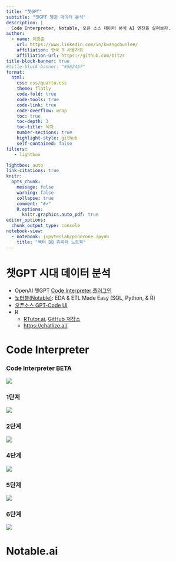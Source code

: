 ```yaml
---
title: "챗GPT"
subtitle: "챗GPT 펭귄 데이터 분석"
description: | 
  Code Interpreter, Notable, 오픈 소스 데이터 분석 AI 엔진을 살펴보자. 
author:
  - name: 이광춘
    url: https://www.linkedin.com/in/kwangchunlee/
    affiliation: 한국 R 사용자회
    affiliation-url: https://github.com/bit2r
title-block-banner: true
#title-block-banner: "#562457"
format:
  html:
    css: css/quarto.css
    theme: flatly
    code-fold: true
    code-tools: true
    code-link: true
    code-overflow: wrap
    toc: true
    toc-depth: 3
    toc-title: 목차
    number-sections: true
    highlight-style: github    
    self-contained: false
filters:
   - lightbox

lightbox: auto
link-citations: true
knitr:
  opts_chunk: 
    message: false
    warning: false
    collapse: true
    comment: "#>" 
    R.options:
      knitr.graphics.auto_pdf: true
editor_options: 
  chunk_output_type: console
notebook-view:
  - notebook: jupyterlab/pinecone.ipynb
    title: "벡터 DB 쥬피터 노트북"
---
```


# 챗GPT 시대 데이터 분석

- OpenAI 챗GPT [Code Interpreter 플러그인](https://openai.com/blog/chatgpt-plugins#code-interpreter)
- [노터블(Notable)](https://noteable.io/): EDA & ETL Made Easy (SQL, Python, & R)
- [오픈소스 GPT-Code UI](https://github.com/ricklamers/gpt-code-ui)
- R
    - [RTutor.ai](http://rtutor.ai/), [GitHub 저장소](https://github.com/gexijin/RTutor)
    - [https://chatlize.ai/](https://chatlize.ai/)


# Code Interpreter


::: {.panel-tabset}

### Code Interpreter BETA

![](images/rtutor/code_interpreter_01.webp)

### 1단계

![](images/rtutor/code_interpreter_02.webp)

### 2단계

![](images/rtutor/code_interpreter_03.webp)

### 4단계

![](images/rtutor/code_interpreter_04.webp)

### 5단계

![](images/rtutor/code_interpreter_05.webp)

### 6단계

![](images/rtutor/code_interpreter_import.jpg)

:::


# Notable.ai





